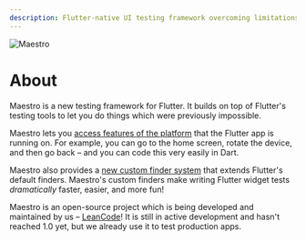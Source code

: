 ```yaml
---
description: Flutter-native UI testing framework overcoming limitations of flutter_test and flutter_driver
---
```


<Image src="https://i.imgur.com/Juufnpb.png" alt="Maestro" zoom={false} />

# About

Maestro is a new testing framework for Flutter. It builds on top of Flutter's
testing tools to let you do things which were previously impossible.

Maestro lets you [access features of the platform][native] that the Flutter app
is running on. For example, you can go to the home screen, rotate the device,
and then go back – and you can code this very easily in Dart.

Maestro also provides a [new custom finder system][custom-finders] that extends
Flutter's default finders. Maestro's custom finders make writing Flutter widget
tests _dramatically_ faster, easier, and more fun!

Maestro is an open-source project which is being developed and maintained by us
– [LeanCode][leancode]! It is still in active development and hasn't reached 1.0
yet, but we already use it to test production apps.

[leancode]: https://leancode.co
[native]: /native/overview
[custom-finders]: /custom_finders/overview
